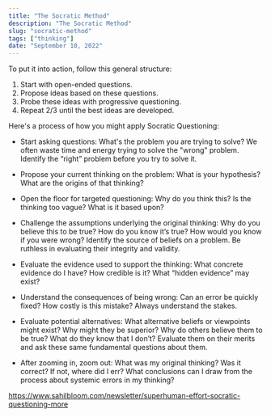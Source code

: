```yaml
---
title: "The Socratic Method"
description: "The Socratic Method"
slug: "socratic-method"
tags: ["thinking"]
date: "September 10, 2022"
---
```


To put it into action, follow this general structure:

1. Start with open-ended questions.
2. Propose ideas based on these questions.
3. Probe these ideas with progressive questioning.
4. Repeat 2/3 until the best ideas are developed.

Here's a process of how you might apply Socratic Questioning:

- Start asking questions: What's the problem you are trying to solve? We often
  waste time and energy trying to solve the "wrong" problem. Identify the
  “right” problem before you try to solve it.

- Propose your current thinking on the problem: What is your hypothesis? What
  are the origins of that thinking?

- Open the floor for targeted questioning: Why do you think this? Is the
  thinking too vague? What is it based upon?

- Challenge the assumptions underlying the original thinking: Why do you believe
  this to be true? How do you know it’s true? How would you know if you were
  wrong? Identify the source of beliefs on a problem. Be ruthless in evaluating
  their integrity and validity.

- Evaluate the evidence used to support the thinking: What concrete evidence do
  I have? How credible is it? What “hidden evidence” may exist?

- Understand the consequences of being wrong: Can an error be quickly fixed? How
  costly is this mistake? Always understand the stakes.

- Evaluate potential alternatives: What alternative beliefs or viewpoints might
  exist? Why might they be superior? Why do others believe them to be true? What
  do they know that I don’t? Evaluate them on their merits and ask these same
  fundamental questions about them.

- After zooming in, zoom out: What was my original thinking? Was it correct? If
  not, where did I err? What conclusions can I draw from the process about
  systemic errors in my thinking?

https://www.sahilbloom.com/newsletter/superhuman-effort-socratic-questioning-more
